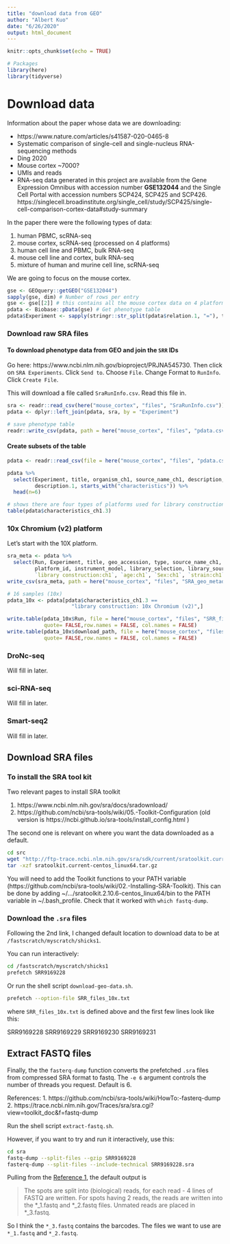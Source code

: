 ```yaml
---
title: "download data from GEO"
author: "Albert Kuo"
date: "6/26/2020"
output: html_document
---
```


```r
knitr::opts_chunk$set(echo = TRUE)
```

```r
# Packages
library(here)
library(tidyverse)
```

# Download data

Information about the paper whose data we are downloading:

* https://www.nature.com/articles/s41587-020-0465-8
* Systematic comparison of single-cell and single-nucleus RNA-sequencing methods
* Ding	2020
* Mouse cortex	~7000?
* UMIs and reads
* RNA-seq data generated in this project are available from the Gene Expression Omnibus with accession number **GSE132044** and the Single Cell Portal with accession numbers SCP424, SCP425 and SCP426. https://singlecell.broadinstitute.org/single_cell/study/SCP425/single-cell-comparison-cortex-data#study-summary

In the paper there were the following types of data: 

1. human PBMC, scRNA-seq
2. mouse cortex, scRNA-seq (processed on 4 platforms)
3. human cell line and PBMC, bulk RNA-seq
4. mouse cell line and cortex, bulk RNA-seq
5. mixture of human and murine cell line, scRNA-seq

We are going to focus on the mouse cortex. 

```r
gse <- GEOquery::getGEO("GSE132044")
sapply(gse, dim) # Number of rows per entry
gse <- gse[[2]] # this contains all the mouse cortex data on 4 platforms
pdata <- Biobase::pData(gse) # Get phenotype table
pdata$Experiment <- sapply(stringr::str_split(pdata$relation.1, "="), tail, 1)
```

### Download raw SRA files 

#### To download phenotype data from GEO and join the `SRR` IDs

Go here: https://www.ncbi.nlm.nih.gov/bioproject/PRJNA545730. 
Then click on `SRA Experiments`. Click `Send to`. Choose `File`. 
Change Format to `RunInfo`. Click `Create File`. 

This will download a file called `SraRunInfo.csv`. Read this file in. 

```r
sra <- readr::read_csv(here("mouse_cortex", "files", "SraRunInfo.csv"))
pdata <- dplyr::left_join(pdata, sra, by = "Experiment")

# save phenotype table
readr::write_csv(pdata, path = here("mouse_cortex", "files", "pdata.csv"))
```

#### Create subsets of the table

```r
pdata <- readr::read_csv(file = here("mouse_cortex", "files", "pdata.csv"))

pdata %>%
  select(Experiment, title, organism_ch1, source_name_ch1, description, 
         description.1, starts_with("characteristics")) %>% 
  head(n=6)

# shows there are four types of platforms used for library construction
table(pdata$characteristics_ch1.3)
```

###  10x Chromium (v2) platform

Let's start with the 10X platform. 
```r
sra_meta <- pdata %>% 
  select(Run, Experiment, title, geo_accession, type, source_name_ch1, organism_ch1, starts_with("characteristics"), molecule_ch1, taxid_ch1, description, description.1,
         platform_id, instrument_model, library_selection, library_source, library_strategy,
         `library construction:ch1`, `age:ch1`, `Sex:ch1`, `strain:ch1`, spots, bases, spots_with_mates, avgLength, size_MB, AssemblyName, SRAStudy, BioProject)
write_csv(sra_meta, path = here("mouse_cortex", "files", "SRA_geo_metadata.csv"))

# 16 samples (10x)
pdata_10x <- pdata[pdata$characteristics_ch1.3 == 
                     "library construction: 10x Chromium (v2)",] 

write.table(pdata_10x$Run, file = here("mouse_cortex", "files", "SRR_files_10x.txt"), 
            quote= FALSE,row.names = FALSE, col.names = FALSE)
write.table(pdata_10x$download_path, file = here("mouse_cortex", "files", "SRR_paths_10x.txt"), 
            quote= FALSE,row.names = FALSE, col.names = FALSE)
```


### DroNc-seq

Will fill in later. 

### sci-RNA-seq 

Will fill in later. 

### Smart-seq2

Will fill in later. 



## Download SRA files 

### To install the SRA tool kit

Two relevant pages to install SRA toolkit

1. https://www.ncbi.nlm.nih.gov/sra/docs/sradownload/
2. https://github.com/ncbi/sra-tools/wiki/05.-Toolkit-Configuration (old version is https://ncbi.github.io/sra-tools/install_config.html )

The second one is relevant on where you want the data downloaded as a default. 

```bash
cd src 
wget "http://ftp-trace.ncbi.nlm.nih.gov/sra/sdk/current/sratoolkit.current-centos_linux64.tar.gz"
tar -xzf sratoolkit.current-centos_linux64.tar.gz
```

You will need to add the Toolkit functions to your PATH variable (https://github.com/ncbi/sra-tools/wiki/02.-Installing-SRA-Toolkit). This can be done by adding ~/.../sratoolkit.2.10.6-centos_linux64/bin to the PATH variable in ~/.bash_profile. Check that it worked with `which fastq-dump`.

### Download the `.sra` files

Following the 2nd link, I changed default location to download data to be at 
`/fastscratch/myscratch/shicks1`. 

You can run interactively: 

```bash
cd /fastscratch/myscratch/shicks1
prefetch SRR9169228
```

Or run the shell script `download-geo-data.sh`.

```bash
prefetch --option-file SRR_files_10x.txt
```

where `SRR_files_10x.txt` is defined above and the first few lines look like this: 

SRR9169228
SRR9169229
SRR9169230
SRR9169231

## Extract FASTQ files

Finally, the the `fasterq-dump` function converts the prefetched `.sra` files
from compressed SRA format to fastq. 
The `-e 6` argument controls the number of threads you request. 
Default is 6. 

References:
1. https://github.com/ncbi/sra-tools/wiki/HowTo:-fasterq-dump
2. https://trace.ncbi.nlm.nih.gov/Traces/sra/sra.cgi?view=toolkit_doc&f=fastq-dump

Run the shell script `extract-fastq.sh`.

However, if you want to try and run it interactively, use this: 

```bash
cd sra
fastq-dump --split-files --gzip SRR9169228
fasterq-dump --split-files --include-technical SRR9169228.sra
```

Pulling from the [Reference 1](https://github.com/ncbi/sra-tools/wiki/HowTo:-fasterq-dump), 
the default output is 

> The spots are split into (biological) reads, for each read - 4 lines of FASTQ are written. For spots having 2 reads, the reads are written into the *_1.fastq and *_2.fastq files. Unmated reads are placed in *_3.fastq.

So I think the `*_3.fastq` contains the barcodes. 
The files we want to use are `*_1.fastq` and `*_2.fastq`. 



